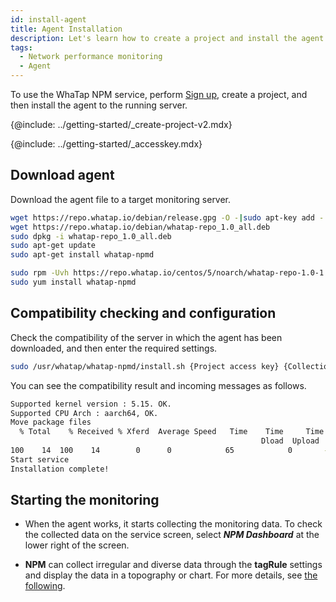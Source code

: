 ```yaml
---
id: install-agent
title: Agent Installation
description: Let's learn how to create a project and install the agent in the WhaTap monitoring service.
tags:
  - Network performance monitoring
  - Agent
---
```


To use the WhaTap NPM service, perform [Sign up](https://www.whatap.io/ko/signup/), create a project, and then install the agent to the running server.

{@include: ../getting-started/_create-project-v2.mdx}    

{@include: ../getting-started/_accesskey.mdx}

## Download agent

Download the agent file to a target monitoring server.

<Tabs groupId="os">
<TabItem value="ubuntu" label="Ubuntu">

```bash
wget https://repo.whatap.io/debian/release.gpg -O -|sudo apt-key add -
wget https://repo.whatap.io/debian/whatap-repo_1.0_all.deb
sudo dpkg -i whatap-repo_1.0_all.deb
sudo apt-get update
sudo apt-get install whatap-npmd
```

</TabItem>
<TabItem value="centos" label="CentOS">

```bash
sudo rpm -Uvh https://repo.whatap.io/centos/5/noarch/whatap-repo-1.0-1.noarch.rpm
sudo yum install whatap-npmd
```

</TabItem>
</Tabs>

## Compatibility checking and configuration

Check the compatibility of the server in which the agent has been downloaded, and then enter the required settings.

```bash
sudo /usr/whatap/whatap-npmd/install.sh {Project access key} {Collection server IP}
```

You can see the compatibility result and incoming messages as follows.

```bash
Supported kernel version : 5.15. OK.
Supported CPU Arch : aarch64, OK.
Move package files
  % Total    % Received % Xferd  Average Speed   Time    Time     Time  Current
                                                        Dload  Upload     Total   Spent    Left     Speed
100    14  100    14        0      0            65            0       --:--:-- --:--:-- --:--:--        65
Start service
Installation complete!
```

## Starting the monitoring

-   When the agent works, it starts collecting the monitoring data. To check the collected data on the service screen, select **_NPM Dashboard_** at the lower right of the screen.

-   **NPM** can collect irregular and diverse data through the **tagRule** settings and display the data in a topography or chart. For more details, see [the following](set-tagrule).
